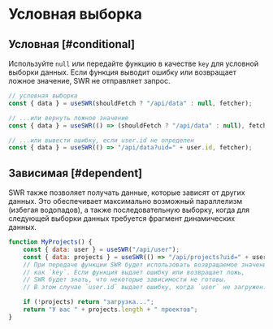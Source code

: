 # Условная выборка

## Условная [#conditional]

Используйте `null` или передайте функцию в качестве `key` для условной выборки данных. Если функция выводит ошибку или возвращает ложное значение, SWR не отправляет запрос.

```js
// условная выборка
const { data } = useSWR(shouldFetch ? "/api/data" : null, fetcher);

// ...или вернуть ложное значение
const { data } = useSWR(() => (shouldFetch ? "/api/data" : null), fetcher);

// ...или вывести ошибку, если user.id не определен
const { data } = useSWR(() => "/api/data?uid=" + user.id, fetcher);
```

## Зависимая [#dependent]

SWR также позволяет получать данные, которые зависят от других данных. Это обеспечивает максимально возможный параллелизм (избегая водопадов), а также последовательную выборку, когда для следующей выборки данных требуется фрагмент динамических данных.

```js
function MyProjects() {
    const { data: user } = useSWR("/api/user");
    const { data: projects } = useSWR(() => "/api/projects?uid=" + user.id);
    // При передаче функции SWR будет использовать возвращаемое значение
    // как `key`. Если функция выдает ошибку или возвращает ложь,
    // SWR будет знать, что некоторые зависимости не готовы.
    // В этом случае `user.id` выдает ошибку, когда `user` не загружен.

    if (!projects) return "загрузка...";
    return "У вас " + projects.length + " проектов";
}
```
